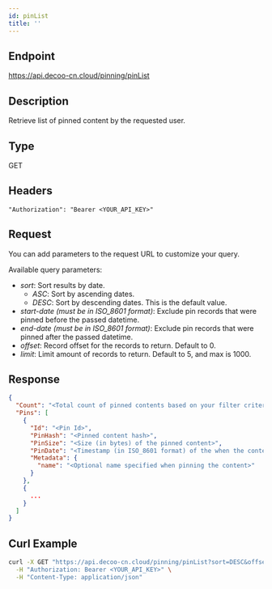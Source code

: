 ```yaml
---
id: pinList
title: ''
---
```


## Endpoint
https://api.decoo-cn.cloud/pinning/pinList

## Description
Retrieve list of pinned content by the requested user.

## Type
GET

## Headers
```
"Authorization": "Bearer <YOUR_API_KEY>"
```

## Request

You can add parameters to the request URL to customize your query.

Available query parameters:
- *sort*: Sort results by date.
  - *ASC*: Sort by ascending dates.
  - *DESC*: Sort by descending dates. This is the default value.
- *start-date (must be in ISO_8601 format)*: Exclude pin records that were pinned before the passed datetime.
- *end-date (must be in ISO_8601 format)*: Exclude pin records that were pinned after the passed datetime.
- *offset*: Record offset for the records to return. Default to 0.
- *limit*: Limit amount of records to return. Default to 5, and max is 1000.


## Response
```json
{
  "Count": "<Total count of pinned contents based on your filter criteria>",
  "Pins": [
    {
      "Id": "<Pin Id>",
      "PinHash": "<Pinned content hash>",
      "PinSize": "<Size (in bytes) of the pinned content>",
      "PinDate": "<Timestamp (in ISO_8601 format) of the when the content was pinned.>",
      "Metadata": {
        "name": "<Optional name specified when pinning the content>"
      }
    },
    {
      ...
    }
  ]
}
```

## Curl Example
```sh
curl -X GET "https://api.decoo-cn.cloud/pinning/pinList?sort=DESC&offset=0&limit=10&start-date=2021-01-01T00:00:00.000+08:00" \
  -H "Authorization: Bearer <YOUR_API_KEY>" \
  -H "Content-Type: application/json"
```

